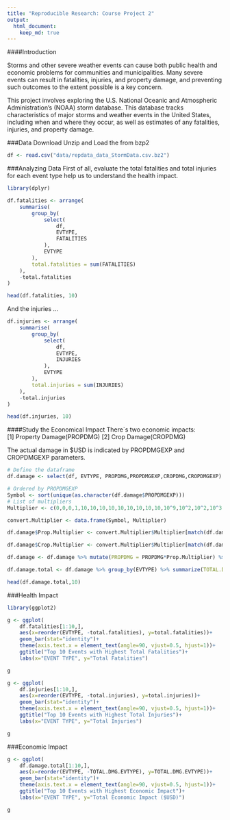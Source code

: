 ```yaml
---
title: "Reproducible Research: Course Project 2"
output: 
  html_document:
    keep_md: true
---
```


####Introduction

Storms and other severe weather events can cause both public health and economic problems for communities and municipalities. Many severe events can result in fatalities, injuries, and property damage, and preventing such outcomes to the extent possible is a key concern.

This project involves exploring the U.S. National Oceanic and Atmospheric Administration's (NOAA) storm database. This database tracks characteristics of major storms and weather events in the United States, including when and where they occur, as well as estimates of any fatalities, injuries, and property damage.


###Data Download
Unzip and Load the from bzp2

```r
df <- read.csv("data/repdata_data_StormData.csv.bz2")
```

###Analyzing Data
First of all, evaluate the total fatalities and total injuries for each event type help us to understand the health impact.

```r
library(dplyr)

df.fatalities <- arrange(
    summarise(
        group_by(
            select(
                df,
                EVTYPE,
                FATALITIES
            ),
            EVTYPE
        ),
        total.fatalities = sum(FATALITIES)
    ),
    -total.fatalities
)

head(df.fatalities, 10)
```

And the injuries ...

```r
df.injuries <- arrange(
    summarise(
        group_by(
            select(
                df,
                EVTYPE,
                INJURIES
            ),
            EVTYPE
        ),
        total.injuries = sum(INJURIES)
    ),
    -total.injuries
)

head(df.injuries, 10)

```

####Study the Economical Impact
There`s two economic impacts:  
[1] Property Damage(PROPDMG)
[2] Crop Damage(CROPDMG)

The actual damage in $USD is indicated by PROPDMGEXP and CROPDMGEXP parameters.

```r
# Define the dataframe
df.damage <- select(df, EVTYPE, PROPDMG,PROPDMGEXP,CROPDMG,CROPDMGEXP)

# Ordered by PROPDMGEXP
Symbol <- sort(unique(as.character(df.damage$PROPDMGEXP)))
# List of multipliers
Multiplier <- c(0,0,0,1,10,10,10,10,10,10,10,10,10,10^9,10^2,10^2,10^3,10^6,10^6)

convert.Multiplier <- data.frame(Symbol, Multiplier)

df.damage$Prop.Multiplier <- convert.Multiplier$Multiplier[match(df.damage$PROPDMGEXP, convert.Multiplier$Symbol)]

df.damage$Crop.Multiplier <- convert.Multiplier$Multiplier[match(df.damage$CROPDMGEXP, convert.Multiplier$Symbol)]

df.damage <- df.damage %>% mutate(PROPDMG = PROPDMG*Prop.Multiplier) %>% mutate(CROPDMG = CROPDMG*Crop.Multiplier) %>% mutate(TOTAL.DMG = PROPDMG+CROPDMG)

df.damage.total <- df.damage %>% group_by(EVTYPE) %>% summarize(TOTAL.DMG.EVTYPE = sum(TOTAL.DMG))%>% arrange(-TOTAL.DMG.EVTYPE) 

head(df.damage.total,10)
```

###Health Impact

```r
library(ggplot2)

g <- ggplot(
    df.fatalities[1:10,],
    aes(x=reorder(EVTYPE, -total.fatalities), y=total.fatalities))+
    geom_bar(stat="identity")+
    theme(axis.text.x = element_text(angle=90, vjust=0.5, hjust=1))+
    ggtitle("Top 10 Events with Highest Total Fatalities")+
    labs(x="EVENT TYPE", y="Total Fatalities")

g
```


```r
g <- ggplot(
    df.injuries[1:10,],
    aes(x=reorder(EVTYPE, -total.injuries), y=total.injuries))+
    geom_bar(stat="identity")+
    theme(axis.text.x = element_text(angle=90, vjust=0.5, hjust=1))+
    ggtitle("Top 10 Events with Highest Total Injuries")+
    labs(x="EVENT TYPE", y="Total Injuries")

g
```

###Economic Impact

```r
g <- ggplot(
    df.damage.total[1:10,],
    aes(x=reorder(EVTYPE, -TOTAL.DMG.EVTYPE), y=TOTAL.DMG.EVTYPE))+
    geom_bar(stat="identity")+
    theme(axis.text.x = element_text(angle=90, vjust=0.5, hjust=1))+
    ggtitle("Top 10 Events with Highest Economic Impact")+
    labs(x="EVENT TYPE", y="Total Economic Impact ($USD)")

g
```

